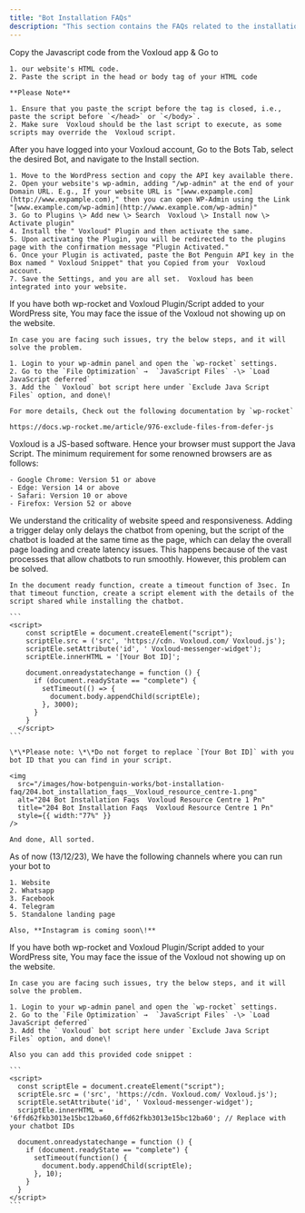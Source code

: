 ```yaml
---
title: "Bot Installation FAQs"
description: "This section contains the FAQs related to the installation of various type of bot"
---
```


<AccordionGroup>
  <Accordion title="How to install website bot using javascript">
    Copy the Javascript code from the  Voxloud app & Go to

    1. our website's HTML code.
    2. Paste the script in the head or body tag of your HTML code

    **Please Note**

    1. Ensure that you paste the script before the tag is closed, i.e., paste the script before `</head>` or `</body>`.
    2. Make sure  Voxloud should be the last script to execute, as some scripts may override the  Voxloud script.
  </Accordion>
  <Accordion title="How to install a bot on wordpress website">
    After you have logged into your  Voxloud account, Go to the Bots Tab, select the desired Bot, and navigate to the Install section.

    1. Move to the WordPress section and copy the API key available there.
    2. Open your website's wp-admin, adding "/wp-admin" at the end of your Domain URL. E.g., If your website URL is "[www.expample.com](http://www.expample.com)," then you can open WP-Admin using the Link "[www.example.com/wp-admin](http://www.example.com/wp-admin)"
    3. Go to Plugins \> Add new \> Search  Voxloud \> Install now \> Activate plugin"
    4. Install the " Voxloud" Plugin and then activate the same.
    5. Upon activating the Plugin, you will be redirected to the plugins page with the confirmation message "Plugin Activated."
    6. Once your Plugin is activated, paste the Bot Penguin API key in the Box named " Voxloud Snippet" that you Copied from your  Voxloud account.
    7. Save the Settings, and you are all set.  Voxloud has been integrated into your website.
  </Accordion>
  <Accordion title="Bot is not showing up upon activation of wp-rocket plugin">
    If you have both wp-rocket and  Voxloud Plugin/Script added to your WordPress site, You may face the issue of the  Voxloud not showing up on the website.

    In case you are facing such issues, try the below steps, and it will solve the problem.

    1. Login to your wp-admin panel and open the `wp-rocket` settings.
    2. Go to the `File Optimization` →  `JavaScript Files` -\> `Load JavaScript deferred`
    3. Add the ` Voxloud` bot script here under `Exclude Java Script Files` option, and done\!

    For more details, Check out the following documentation by `wp-rocket`

    https://docs.wp-rocket.me/article/976-exclude-files-from-defer-js
  </Accordion>
  <Accordion title="What is the minimum browser version requirement for the  Voxloud website bot">
     Voxloud is a JS-based software. Hence your browser must support the Java Script. The minimum requirement for some renowned browsers are as follows:

    - Google Chrome: Version 51 or above
    - Edge: Version 14 or above
    - Safari: Version 10 or above
    - Firefox: Version 52 or above
  </Accordion>
  <Accordion title="How to resolve latency issues on my website when I have the chatbot installed">
    We understand the criticality of website speed and responsiveness. Adding a trigger delay only delays the chatbot from opening, but the script of the chatbot is loaded at the same time as the page, which can delay the overall page loading and create latency issues. This happens because of the vast processes that allow chatbots to run smoothly. However, this problem can be solved.

    In the document ready function, create a timeout function of 3sec. In that timeout function, create a script element with the details of the script shared while installing the chatbot.

    ```
    <script>
        const scriptEle = document.createElement("script");
        scriptEle.src = ('src', 'https://cdn. Voxloud.com/ Voxloud.js');
        scriptEle.setAttribute('id', ' Voxloud-messenger-widget');
        scriptEle.innerHTML = '[Your Bot ID]';
    
        document.onreadystatechange = function () {
          if (document.readyState == "complete") {
            setTimeout(() => {
              document.body.appendChild(scriptEle);
            }, 3000);
          }
        }
      </script>
    ```

    \*\*Please note: \*\*Do not forget to replace `[Your Bot ID]` with you bot ID that you can find in your script.

    <img
      src="/images/how-botpenguin-works/bot-installation-faq/204.bot_installation_faqs__Voxloud_resource_centre-1.png"
      alt="204 Bot Installation Faqs  Voxloud Resource Centre 1 Pn"
      title="204 Bot Installation Faqs  Voxloud Resource Centre 1 Pn"
      style={{ width:"77%" }}
    />

    And done, All sorted.
  </Accordion>
  <Accordion title="Where are the channels where I can install my bot">
    As of now (13/12/23), We have the following channels where you can run your bot to

    1. Website
    2. Whatsapp
    3. Facebook
    4. Telegram
    5. Standalone landing page

    Also, **Instagram is coming soon\!**
  </Accordion>
  <Accordion title="Why my bot is not showing up upon activation of wp-rocket plugin">
    If you have both wp-rocket and  Voxloud Plugin/Script added to your WordPress site, You may face the issue of the  Voxloud not showing up on the website.

    In case you are facing such issues, try the below steps, and it will solve the problem.

    1. Login to your wp-admin panel and open the `wp-rocket` settings.
    2. Go to the `File Optimization` →  `JavaScript Files` -\> `Load JavaScript deferred`
    3. Add the ` Voxloud` bot script here under `Exclude Java Script Files` option, and done\!

    Also you can add this provided code snippet :

    ```
    <script>
      const scriptEle = document.createElement("script");
      scriptEle.src = ('src', 'https://cdn. Voxloud.com/ Voxloud.js');
      scriptEle.setAttribute('id', ' Voxloud-messenger-widget');
      scriptEle.innerHTML = '6ffd62fkb3013e15bc12ba60,6ffd62fkb3013e15bc12ba60'; // Replace with your chatbot IDs
    
      document.onreadystatechange = function () {
        if (document.readyState == "complete") {
          setTimeout(function() {
            document.body.appendChild(scriptEle);
          }, 10);
        }
      }
    </script>
    ```
  </Accordion>
</AccordionGroup>